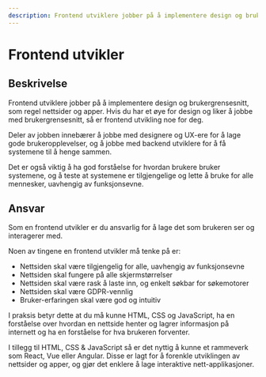 ```yaml
---
description: Frontend utviklere jobber på å implementere design og brukergrensesnitt, som regel nettsider og apper. Hvis du har et øye for design og liker å jobbe med brukergrensesnitt, så er frontend utvikling noe for deg.
---
```


# Frontend utvikler

## Beskrivelse

Frontend utviklere jobber på å implementere design og brukergrensesnitt, som regel nettsider og apper. Hvis du har et øye for design og liker å jobbe med brukergrensesnitt, så er frontend utvikling noe for deg.

Deler av jobben innebærer å jobbe med designere og UX-ere for å lage gode brukeropplevelser, og å jobbe med backend utviklere for å få systemene til å henge sammen.

Det er også viktig å ha god forståelse for hvordan brukere bruker systemene, og å teste at systemene er tilgjengelige og lette å bruke for alle mennesker, uavhengig av funksjonsevne.

## Ansvar

Som en frontend utvikler er du ansvarlig for å lage det som brukeren ser og interagerer med.

Noen av tingene en frontend utvikler må tenke på er:

- Nettsiden skal være tilgjengelig for alle, uavhengig av funksjonsevne
- Nettsiden skal fungere på alle skjermstørrelser
- Nettsiden skal være rask å laste inn, og enkelt søkbar for søkemotorer
- Nettsiden skal være GDPR-vennlig
- Bruker-erfaringen skal være god og intuitiv

I praksis betyr dette at du må kunne HTML, CSS og JavaScript, ha en forståelse over hvordan en nettside henter og lagrer informasjon på internett og ha en forståelse for hva brukeren forventer.

I tillegg til HTML, CSS & JavaScript så er det nyttig å kunne et rammeverk som React, Vue eller Angular. Disse er lagt for å forenkle utviklingen av nettsider og apper, og gjør det enklere å lage
interaktive nett-applikasjoner.

